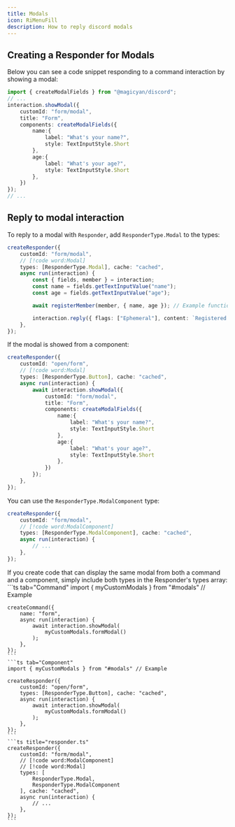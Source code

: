 ```yaml
---
title: Modals
icon: RiMenuFill
description: How to reply discord modals
---
```


## Creating a Responder for Modals

Below you can see a code snippet responding to a command interaction by showing a modal:

```ts title="command.ts"
import { createModalFields } from "@magicyan/discord";
// ...
interaction.showModal({
    customId: "form/modal",
    title: "Form",
    components: createModalFields({
        name:{
            label: "What's your name?",
            style: TextInputStyle.Short
        },
        age:{
            label: "What's your age?",
            style: TextInputStyle.Short
        },
    })
});
// ...
```
## Reply to modal interaction

To reply to a modal with `Responder`, add `ResponderType.Modal` to the types:

```ts title="responder.ts"
createResponder({
    customId: "form/modal",
    // [!code word:Modal]
    types: [ResponderType.Modal], cache: "cached",
    async run(interaction) {
        const { fields, member } = interaction;
        const name = fields.getTextInputValue("name");
        const age = fields.getTextInputValue("age");

        await registerMember(member, { name, age }); // Example function

        interaction.reply({ flags: ["Ephemeral"], content: `Registered as ${name}` });
    },
});
```

If the modal is showed from a component:
```ts title="responder.ts"
createResponder({
    customId: "open/form",
    // [!code word:Modal]
    types: [ResponderType.Button], cache: "cached",
    async run(interaction) {
        await interaction.showModal({
            customId: "form/modal",
            title: "Form",
            components: createModalFields({
                name:{
                    label: "What's your name?",
                    style: TextInputStyle.Short
                },
                age:{
                    label: "What's your age?",
                    style: TextInputStyle.Short
                },
            })
        });
    },
});
```

You can use the `ResponderType.ModalComponent` type:
```ts title="responder.ts"
createResponder({
    customId: "form/modal",
    // [!code word:ModalComponent]
    types: [ResponderType.ModalComponent], cache: "cached",
    async run(interaction) {
        // ...
    },
});
```

<Callout type="info">
    If you create code that can display the same modal from both a command and a component, simply include both types in the Responder's types array:
    ```ts tab="Command"
    import { myCustomModals } from "#modals" // Example

    createCommand({
        name: "form",
        async run(interaction) {
            await interaction.showModal(
                myCustomModals.formModal()
            );
        },
    });
    ```
    ```ts tab="Component"
    import { myCustomModals } from "#modals" // Example

    createResponder({
        customId: "open/form",
        types: [ResponderType.Button], cache: "cached",
        async run(interaction) {
            await interaction.showModal(
                myCustomModals.formModal()
            );
        },
    });
    ```
    ```ts title="responder.ts"
    createResponder({
        customId: "form/modal",
        // [!code word:ModalComponent]
        // [!code word:Modal]
        types: [
            ResponderType.Modal,
            ResponderType.ModalComponent
        ], cache: "cached",
        async run(interaction) {
            // ...
        },
    });
    ```
</Callout>